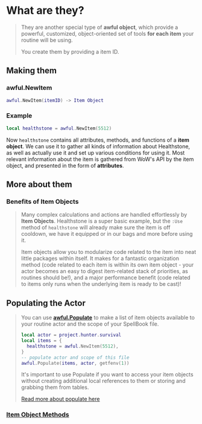 
# What are they?

> They are another special type of **awful object**, which provide a powerful, customized, object-oriented set of tools **for each item** your routine will be using.
>
> You create them by providing a item ID.

## Making them

### awful.NewItem

```lua
awful.NewItem(itemID) -> Item Object
```

### Example

```lua
local healthstone = awful.NewItem(5512)
```

Now `healthstone` contains all attributes, methods, and functions of a **item object**. We can use it to gather all kinds of information about Healthstone, as well as actually use it and set up various conditions for using it. Most relevant information about the item is gathered from WoW's API by the item object, and presented in the form of **attributes**.

## More about them

### Benefits of Item Objects

> Many complex calculations and actions are handled effortlessly by **Item Objects**. Healthstone is a super basic example, but the `:Use` method of `healthstone` will already make sure the item is off cooldown, we have it equipped or in our bags and more before using it.
>
> Item objects allow you to modularize code related to the item into neat little packages within itself. It makes for a fantastic organization method (code related to each item is within its own item object - your actor becomes an easy to digest item-related stack of priorities, as routines should be!), and a major performance benefit (code related to items only runs when the underlying item is ready to be cast)!

## Populating the Actor

> You can use **[awful.Populate](toolbox-general?id=Populate)** to make a list of item objects available to your routine actor and the scope of your SpellBook file.
>
> ```lua
> local actor = project.hunter.survival
> local items = {
>   healthstone = awful.NewItem(5512),
> }
> -- populate actor and scope of this file
> awful.Populate(items, actor, getfenv(1))
> ```
>
> It's important to use Populate if you want to access your item objects without creating additional local references to them or storing and grabbing them from tables.
>
> [Read more about populate here](toolbox-general?id=Populate)

### [Item Object Methods](item-object-methods)
